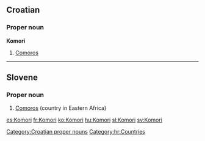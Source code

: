 ==Croatian==

===Proper noun===
'''Komori''' {{m}} {{p}}

# [[Comoros]]

[[Category:Croatian proper nouns]]
[[Category:hr:Countries]]

----

==Slovene==

===Proper noun===
{{infl|sl|proper noun|g=m|g2=p}}

# [[Comoros]] (country in Eastern Africa)

{{tbot entry|Slovene|Comoros|2008|November|sl}}

[[es:Komori]]
[[fr:Komori]]
[[ko:Komori]]
[[hu:Komori]]
[[sl:Komori]]
[[sv:Komori]]